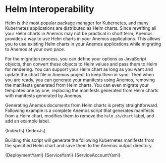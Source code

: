 

# Helm Interoperability

Helm is the most popular package manager for Kubernetes, and many Kubernetes applications are distributed as Helm charts.
Since rewriting all your Helm charts in Anemos may not be practical in short term, Anemos provides a way to use Helm charts
in your Anemos applications. This allows you to use existing Helm charts in your Anemos applications while migrating to
Anemos at your own pace.

For the migration process, you can define your options as JavaScript objects, then convert these objects to Helm values
and pass them to Helm for rendering. You can support your Helm chart as long as you want and update the chart file in
Anemos project to keep them in sync. Then when you are ready, you can generate your manifests using Anemos, removing the manifests
generated from Helm charts. You can even migrate your templates one by one, replacing the manifests generated from Helm charts
with manifests generated by Anemos.

Generating Anemos documents from Helm charts is pretty straightforward. Following example is a complete
Anemos script that generates manifests from a Helm chart, modifies them to remove the `helm.sh/chart` label,
and add an example label.

<Tabs groupId='language'>
  <TabItem value="typescript" label="TypeScript">
    <CodeBlock language="typescript" title="index.ts" showLineNumbers>
        {IndexTs}
    </CodeBlock>
  </TabItem>

  <TabItem value="javascript" label="JavaScript">
    <CodeBlock language="javascript" title="index.js" showLineNumbers>
        {IndexJs}
    </CodeBlock>
  </TabItem>
</Tabs>

Building this script will generate the following Kubernetes manifests from the specified Helm chart and
save them to the Anemos output directory.

<Tabs groupId='language'>
  <TabItem value="hello-world/deployment.yaml">
    <CodeBlock language="yaml" showLineNumbers>
        {DeploymentYaml}
    </CodeBlock>
  </TabItem>

  <TabItem value="hello-world/service.yaml">
    <CodeBlock language="yaml" showLineNumbers>
        {ServiceYaml}
    </CodeBlock>
  </TabItem>

  <TabItem value="hello-world/serviceaccount.yaml">
    <CodeBlock language="yaml" showLineNumbers>
        {ServiceAccountYaml}
    </CodeBlock>
  </TabItem>
</Tabs>
